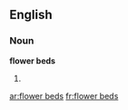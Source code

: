 ==English==

===Noun===
'''flower beds'''

# {{plural of|[[flower bed]]}}

[[ar:flower beds]]
[[fr:flower beds]]